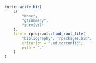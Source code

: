 ```r
knitr::write_bib(
    c(
        "base",
        "gtsummary",
        "survival"
    ),
    file = rprojroot::find_root_file(
        "bibliography", "rpackages.bib",
        criterion = ".editorconfig",
        path = "."
    )
)
```
